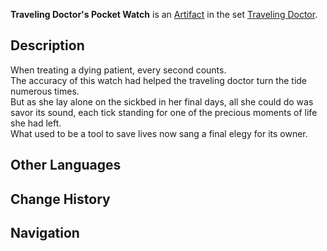 {{Artifact Infobox
|image = Item Traveling Doctor's Pocket Watch.png
|set   = Traveling Doctor
|piece = Sands of Eon
}}
{{Description|A precise instrument used for keeping time. For a doctor, every second counts.}}
'''Traveling Doctor's Pocket Watch''' is an [[Artifact]] in the set [[Traveling Doctor]].

==Description==
When treating a dying patient, every second counts.<br />The accuracy of this watch had helped the traveling doctor turn the tide numerous times.<br />But as she lay alone on the sickbed in her final days, all she could do was savor its sound, each tick standing for one of the precious moments of life she had left.<br />What used to be a tool to save lives now sang a final elegy for its owner.

==Other Languages==
{{Other Languages
|en      = Traveling Doctor's Pocket Watch
|zhs     = 游医的怀钟
|zhs_rm  = Yóu Yī de Huáizhōng
|zht     = 遊醫的懷鐘
|zht_rm  = Yóu Yī de Huáizhōng
|zh_tl   = Traveling Doctor's Pocket Watch
|ja      = 医者の懐中時計
|ja_rm   = Isha no Kaichuu-dokei
|ja_tl   = Doctor's Pocket Watch
|ko      = 떠돌이 의사의 회중시계
|ko_rm   = 
|ko_tl   = 
|es      = Reloj de Bolsillo de la Médica Itinerante
|es_tl   = Pocket Watch of the Traveling Doctor
|fr      = Montre de poche du Médecin itinérant
|fr_tl   = Pocket Watch of the Traveling Doctor
|ru      = Карманные часы целителя
|ru_tl   = 
|th      = Traveling Doctor's Pocket Watch
|vi      = Đồng Hồ Thầy Thuốc
|vi_tl   = 
|de      = Wanderarzt-Taschenuhr
|de_tl   = Traveling Doctor's Pocket Watch
|id      = Traveling Doctor's Pocket Watch
|pt      = Relógio de Bolso do Doutor Viajante
|pt_tl   = 
}}

==Change History==
{{Change History|1.0}}

==Navigation==
{{Artifact Set Navbox|Traveling Doctor}}
